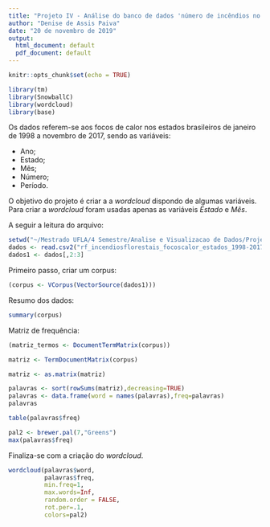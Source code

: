 ---
title: "Projeto IV - Análise do banco de dados 'número de incêndios no Brasil'"
author: "Denise de Assis Paiva"
date: "20 de novembro de 2019"
output:
  html_document: default
  pdf_document: default
---

```{r setup, include=FALSE}
knitr::opts_chunk$set(echo = TRUE)
```

```{r, message=FALSE}
library(tm)
library(SnowballC)
library(wordcloud)
library(base)
```

Os dados referem-se aos focos de calor nos estados brasileiros de janeiro de 1998 a novembro de 2017, sendo as variáveis:

* Ano;
* Estado;
* Mês;
* Número;
* Período.

O objetivo do projeto é criar a a *wordcloud* dispondo de algumas variáveis. Para criar a *wordcloud* foram usadas apenas as variáveis *Estado* e *Mês*.

A seguir a leitura do arquivo:

```{r}
setwd("~/Mestrado UFLA/4 Semestre/Analise e Visualizacao de Dados/Projeto/Projeto IV")
dados <- read.csv2("rf_incendiosflorestais_focoscalor_estados_1998-2017.csv")
dados1 <- dados[,2:3] 
```

Primeiro passo, criar um corpus:

```{r}
(corpus <- VCorpus(VectorSource(dados1)))
```

Resumo dos dados:
```{r}
summary(corpus)
```

Matriz de frequência:
```{r}
(matriz_termos <- DocumentTermMatrix(corpus))
```

```{r}
matriz <- TermDocumentMatrix(corpus)

matriz <- as.matrix(matriz)
```


```{r}
palavras <- sort(rowSums(matriz),decreasing=TRUE)
palavras <- data.frame(word = names(palavras),freq=palavras)
palavras
```

```{r}
table(palavras$freq)

pal2 <- brewer.pal(7,"Greens")
max(palavras$freq)
```

Finaliza-se com a criação do *wordcloud*.

```{r}
wordcloud(palavras$word,
          palavras$freq, 
          min.freq=1,
          max.words=Inf,
          random.order = FALSE,
          rot.per=.1, 
          colors=pal2)
```


